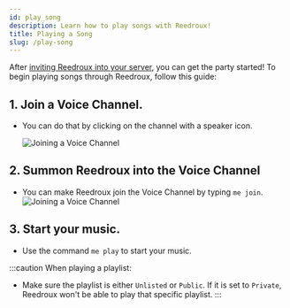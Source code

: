 ```yaml
---
id: play_song
description: Learn how to play songs with Reedroux!
title: Playing a Song
slug: /play-song
---
```



After [inviting Reedroux into your server](/adding-reedroux), you can get the party started! To begin playing songs through Reedroux, follow this guide:

## 1. Join a Voice Channel.

- You can do that by clicking on the channel with a speaker icon.

  ![Joining a Voice Channel](/img/connect.gif)

## 2. Summon Reedroux into the Voice Channel

- You can make Reedroux join the Voice Channel by typing `me join`.
  ![Joining a Voice Channel](/img/join.gif)

## 3. Start your music.

- Use the command `me play` to start your music.


:::caution When playing a playlist:

- Make sure the playlist is either `Unlisted` or `Public`. If it is set to `Private`, Reedroux won't be able to play that specific playlist.
:::


